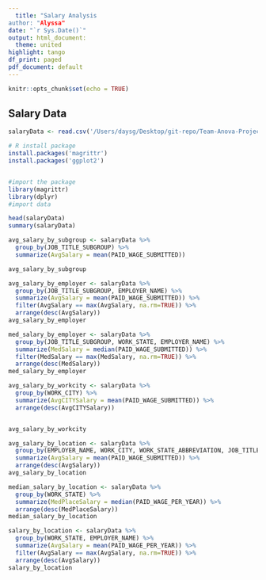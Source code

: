 ```yaml
---
  title: "Salary Analysis 
author: "Alyssa"
date: "`r Sys.Date()`"
output: html_document:
  theme: united
highlight: tango
df_print: paged
pdf_document: default
---
```


```r
knitr::opts_chunk$set(echo = TRUE)
```


## Salary Data
```r
salaryData <- read.csv('/Users/daysg/Desktop/git-repo/Team-Anova-Project/Alyssa WIP/salary_data_states.csv')

```


```r
# R install package
install.packages('magrittr')
install.packages('ggplot2')


#import the package
library(magrittr)
library(dplyr)
#import data

```
```r
head(salaryData)
summary(salaryData)

avg_salary_by_subgroup <- salaryData %>% 
  group_by(JOB_TITLE_SUBGROUP) %>%
  summarize(AvgSalary = mean(PAID_WAGE_SUBMITTED))

avg_salary_by_subgroup
```


```r
avg_salary_by_employer <- salaryData %>%
  group_by(JOB_TITLE_SUBGROUP, EMPLOYER_NAME) %>%
  summarize(AvgSalary = mean(PAID_WAGE_SUBMITTED)) %>%
  filter(AvgSalary == max(AvgSalary, na.rm=TRUE)) %>%
  arrange(desc(AvgSalary))
avg_salary_by_employer

```

```r
med_salary_by_employer <- salaryData %>%
  group_by(JOB_TITLE_SUBGROUP, WORK_STATE, EMPLOYER_NAME) %>%
  summarize(MedSalary = median(PAID_WAGE_SUBMITTED)) %>%
  filter(MedSalary == max(MedSalary, na.rm=TRUE)) %>%
  arrange(desc(MedSalary))
med_salary_by_employer
```





```r
avg_salary_by_workcity <- salaryData %>% 
  group_by(WORK_CITY) %>%
  summarize(AvgCITYSalary = mean(PAID_WAGE_SUBMITTED)) %>%
  arrange(desc(AvgCITYSalary))


avg_salary_by_workcity
```
```r
avg_salary_by_location <- salaryData %>% 
  group_by(EMPLOYER_NAME, WORK_CITY, WORK_STATE_ABBREVIATION, JOB_TITLE_SUBGROUP) %>%
  summarize(AvgSalary = mean(PAID_WAGE_SUBMITTED)) %>%
  arrange(desc(AvgSalary))
avg_salary_by_location
```



```r
median_salary_by_location <- salaryData %>% 
  group_by(WORK_STATE) %>%
  summarize(MedPlaceSalary = median(PAID_WAGE_PER_YEAR)) %>%
  arrange(desc(MedPlaceSalary))
median_salary_by_location

```
```r
salary_by_location <- salaryData %>% 
  group_by(WORK_STATE, EMPLOYER_NAME) %>%
  summarize(AvgSalary = mean(PAID_WAGE_PER_YEAR)) %>%
  filter(AvgSalary == max(AvgSalary, na.rm=TRUE)) %>%
  arrange(desc(AvgSalary))
salary_by_location
```

